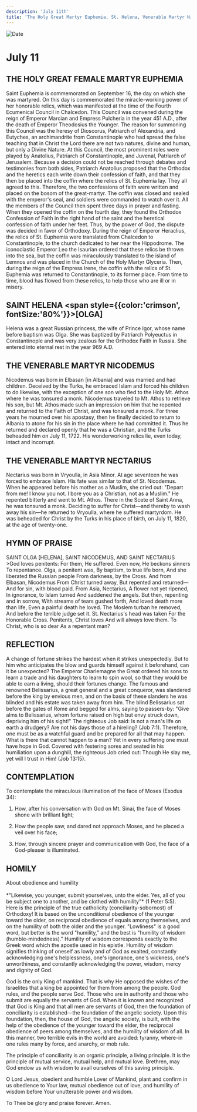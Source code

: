 ```yaml
---
description: 'July 11th'
title: 'The Holy Great Martyr Euphemia, St. Helena, Venerable Martyr Nicodemus, Venerable Martyr Nectarius'
---
```


<CustomPaginator />
<RunningHead />

<Image src="/title-imprint.png" height={68} width={50} alt="Date" className="title-imprint"/>

# <div id="date">July <Image className="four-dot" src="/four-dot.png" height={15} width={15} alt="" />11</div>

## THE HOLY GREAT FEMALE MARTYR EUPHEMIA

Saint Euphemia is commemorated on September 16, the day on which she was martyred. On this day is commemorated the miracle-working power of her honorable relics, which was manifested at the time of the Fourth Ecumenical Council in Chalcedon. This Council was convened during the reign of Emperor Marcian and Empress Pulcheria in the year 451 A.D., after the death of Emperor Theodosius the Younger. The reason for summoning this Council was the heresy of Dioscorus, Patriarch of Alexandria, and Eutyches, an archimandrite from Constantinople who had spread the false teaching that in Christ the Lord there are not two natures, divine and human, but only a Divine Nature. At this Council, the most prominent roles were played by Anatolius, Patriarch of Constantinople, and Juvenal, Patriarch of Jerusalem. Because a decision could not be reached through debates and testimonies from both sides, Patriarch Anatolius proposed that the Orthodox and the heretics each write down their confession of faith, and that they then be placed into the coffin where the relics of St. Euphemia lay. They all agreed to this. Therefore, the two confessions of faith were written and placed on the bosom of the great-martyr. The coffin was closed and sealed with the emperor's seal, and soldiers were commanded to watch over it. All the members of the Council then spent three days in prayer and fasting. When they opened the coffin on the fourth day, they found the Orthodox Confession of Faith in the right hand of the saint and the heretical confession of faith under her feet. Thus, by the power of God, the dispute was decided in favor of Orthodoxy. During the reign of Emperor Heraclius, the relics of St. Euphemia were translated from Chalcedon to Constantinople, to the church dedicated to her near the Hippodrome. The iconoclastic Emperor Leo the Isaurian ordered that these relics be thrown into the sea, but the coffin was miraculously translated to the island of Lemnos and was placed in the Church of the Holy Martyr Glyceria. Then, during the reign of the Empress Irene, the coffin with the relics of St. Euphemia was returned to Constantinople, to its former place. From time to time, blood has flowed from these relics, to help those who are ill or in misery.

## SAINT HELENA <span style={{color:'crimson', fontSize:'80%'}}>[OLGA]</span>

Helena was a great Russian princess, the wife of Prince Igor, whose name before baptism was Olga. She was baptized by Patriarch Polyeuctus in Constantinople and was very zealous for the Orthodox Faith in Russia. She entered into eternal rest in the year 969 A.D.

## THE VENERABLE MARTYR NICODEMUS

Nicodemus was born in Elbasan [in Albania] and was married and had children. Deceived by the Turks, he embraced Islam and forced his children to do likewise, with the exception of one son who fled to the Holy Mt. Athos where he was tonsured a monk. Nicodemus traveled to Mt. Athos to retrieve his son, but Mt. Athos made such an impression on him that he repented and returned to the Faith of Christ, and was tonsured a monk. For three years he mourned over his apostasy, then he finally decided to return to Albania to atone for his sin in the place where he had committed it. Thus he returned and declared openly that he was a Christian, and the Turks beheaded him on July 11, 1722. His wonderworking relics lie, even today, intact and incorrupt.

## THE VENERABLE MARTYR NECTARIUS

Nectarius was born in Vryoulla, in Asia Minor. At age seventeen he was forced to embrace Islam. His fate was similar to that of St. Nicodemus. When he appeared before his mother as a Muslim, she cried out: "Depart from me! I know you not. I bore you as a Christian, not as a Muslim." He repented bitterly and went to Mt. Athos. There in the Scete of Saint Anna, he was tonsured a monk. Deciding to suffer for Christ—and thereby to wash away his sin—he returned to Vryoulla, where he suffered martyrdom. He was beheaded for Christ by the Turks in his place of birth, on July 11, 1820, at the age of twenty-one.


## HYMN OF PRAISE
<div style={{textAlign:'center', color:'crimson', fontWeight:'bold'}}>
SAINT OLGA [HELENA], SAINT NICODEMUS, AND SAINT NECTARIUS
</div>
>God loves penitents:  
For them, He suffered.  
Even now, He beckons sinners  
To repentance.  
Olga, a penitent was,  
By baptism, to true life born,  
And she liberated the Russian people  
From darkness, by the Cross.  
And from Elbasan, Nicodemus  
From Christ turned away,  
But repented and returned—  
And for sin, with blood paid.  
From Asia, Nectarius,  
A flower not yet ripened,  
In ignorance, to Islam turned  
And saddened the angels.  
But then, repenting and in sorrow,  
With streams of tears gushed forth,  
And loved death more than life,  
Even a painful death he loved.  
The Moslem turban he removed,  
And before the terrible judge set it.  
St. Nectarius's head was taken  
For the Honorable Cross.  
Penitents, Christ loves  
And will always love them.  
To Christ, who is so dear  
As a repentant man?  


## REFLECTION

A change of fortune strikes the hardest when it strikes unexpectedly. But to him who anticipates the blow and guards himself against it beforehand, can it be unexpected? The Emperor Charlemagne the Great ordered his sons to learn a trade and his daughters to learn to spin wool, so that they would be able to earn a living, should their fortunes change. The famous and renowned Belissarius, a great general and a great conqueror, was slandered before the king by envious men, and on the basis of these slanders he was blinded and his estate was taken away from him. The blind Belissarius sat before the gates of Rome and begged for alms, saying to passers-by: "Give alms to Belissarius, whom fortune raised on high but envy struck down, depriving him of his sight!" The righteous Job said: Is not a man's life on earth a drudgery? Are not his days those of a hireling? (Job 7:1). Therefore, one must be as a watchful guard and be prepared for all that may happen. What is there that cannot happen to a man? Yet in every suffering one must have hope in God. Covered with festering sores and seated in his humiliation upon a dunghill, the righteous Job cried out: Though He slay me, yet will I trust in Him! (Job 13:15).


## CONTEMPLATION

To contemplate the miraculous illumination of the face of Moses (Exodus 34):

1. How, after his conversation with God on Mt. Sinai, the face of Moses shone with brilliant light;

2. How the people saw, and dared not approach Moses, and he placed a veil over his face;

3. How, through sincere prayer and communication with God, the face of a God-pleaser is illuminated.


## HOMILY
<div style={{textAlign:'center', color:'crimson', fontWeight:'bold'}}>
About obedience and humility
</div>
<br />
<div style={{textAlign:'right'}}>
*"Likewise, you younger, submit yourselves, unto the elder. Yes, all of you be subject one to another, and be clothed with humility"* (1 Peter 5:5).
</div>
Here is the principle of the true catholicity (conciliarity-sobornost) of Orthodoxy! It is based on the unconditional obedience of the younger toward the older, on reciprocal obedience of equals among themselves, and on the humility of both the older and the younger. "Lowliness" is a good word, but better is the word "humility," and the best is "humility of wisdom (humble-mindedness)." Humility of wisdom corresponds exactly to the Greek word which the apostle used in his epistle. Humility of wisdom signifies thinking of oneself as lowly and of God as exalted, constantly acknowledging one's helplessness, one's ignorance, one's wickness, one's unworthiness, and constantly acknowledging the power, wisdom, mercy and dignity of God.

God is the only King of mankind. That is why He opposed the wishes of the Israelites that a king be appointed for them from among the people. God rules, and the people serve God. Those who are in authority and those who submit are equally the servants of God. When it is known and recognized that God is King and that all men are servants of God, then the foundation of conciliarity is established—the foundation of the angelic society. Upon this foundation, then, the house of God, the angelic society, is built, with the help of the obedience of the younger toward the elder, the reciprocal obedience of peers among themselves, and the humility of wisdom of all. In this manner, two terrible evils in the world are avoided: tyranny, where-in one rules many by force, and anarchy, or mob rule.

The principle of conciliarity is an organic principle, a living principle. It is the principle of mutual service, mutual help, and mutual love. Brethren, may God endow us with wisdom to avail ourselves of this saving principle.

O Lord Jesus, obedient and humble Lover of Mankind, plant and confirm in us obedience to Your law, mutual obedience out of love, and humility of wisdom before Your unutterable power and wisdom.

To Thee be glory and praise forever. Amen.


